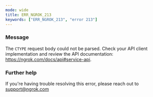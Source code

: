 ```yaml
---
mode: wide
title: ERR_NGROK_213
keywords: ["ERR_NGROK_213", "error 213"]
---
```


### Message

The `CTYPE` request body could not be parsed. Check your API client implementation and review the API documentation: https://ngrok.com/docs/api#service-api.

### Further help

If you're having trouble resolving this error, please reach out to [support@ngrok.com](mailto:support@ngrok.com?subject=Help%20with%20ERR_NGROK_213)
